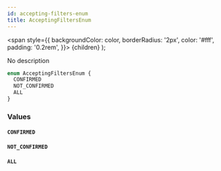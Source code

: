 ```yaml
---
id: accepting-filters-enum
title: AcceptingFiltersEnum
---
```


<span
style={{
      backgroundColor: color,
      borderRadius: '2px',
      color: '#fff',
      padding: '0.2rem',
    }}>
{children}
</span>
);

No description

```graphql
enum AcceptingFiltersEnum {
  CONFIRMED
  NOT_CONFIRMED
  ALL
}
```

### Values

#### `CONFIRMED`

#### `NOT_CONFIRMED`

#### `ALL`
